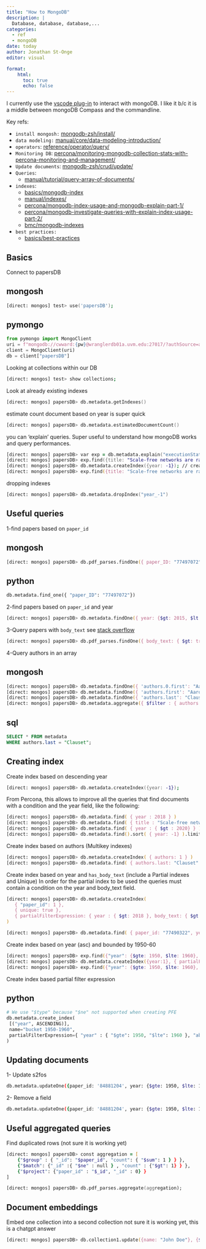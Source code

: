 ```yaml
---
title: "How to MongoDB"
description: |
  Database, database, database,...
categories:
  - ref
  - mongoDB
date: today
author: Jonathan St-Onge
editor: visual

format: 
    html:
      toc: true
      echo: false
---
```


I currently use the [vscode plug-in](https://code.visualstudio.com/docs/azure/mongodb) to interact with mongoDB. I like it b/c it is a middle between mongoDB Compass and the commandline.

Key refs:

 - `install mongosh:` [mongodb-zsh/install/](https://www.mongodb.com/docs/mongodb-zsh/install/)
 - `data modeling:` [manual/core/data-modeling-introduction/](https://www.mongodb.com/docs/manual/core/data-modeling-introduction/)
 - `operators`: [reference/operator/query/](https://www.mongodb.com/docs/manual/reference/operator/query/)
 - `Monitoring DB`: [percona/monitoring-mongodb-collection-stats-with-percona-monitoring-and-management/](https://www.percona.com/blog/monitoring-mongodb-collection-stats-with-percona-monitoring-and-management/)
 - `Update documents`: [mongodb-zsh/crud/update/](https://www.mongodb.com/docs/mongodb-zsh/crud/update/)
 - `Queries`:
    - [manual/tutorial/query-array-of-documents/](https://www.mongodb.com/docs/manual/tutorial/query-array-of-documents/)
 - `indexes`: 
    - [basics/mongodb-index](https://www.mongodb.com/basics/mongodb-index)
    - [manual/indexes/](https://www.mongodb.com/docs/manual/indexes/)
    - [percona/mongodb-index-usage-and-mongodb-explain-part-1/](https://www.percona.com/blog/2018/09/04/mongodb-index-usage-and-mongodb-explain-part-1/)
    - [percona/mongodb-investigate-queries-with-explain-index-usage-part-2/](https://www.percona.com/blog/2018/09/06/mongodb-investigate-queries-with-explain-index-usage-part-2/)
    - [bmc/mongodb-indexes](https://www.bmc.com/blogs/mongodb-indexes/)
 - `best practices:`
    - [basics/best-practices](https://www.mongodb.com/basics/best-practices)


## Basics

Connect to papersDB

::: {.panel-tabset}
## mongosh

```zsh
[direct: mongos] test> use('papersDB');
```

## pymongo

```python
from pymongo import MongoClient
uri = f"mongodb://cwward:{pw}@wranglerdb01a.uvm.edu:27017/?authSource=admin&readPreference=primary&appname=MongoDB%20Compass&directConnection=true&ssl=false"
client = MongoClient(uri)
db = client["papersDB"]
```
:::

Looking at collections within our DB
```zsh
[direct: mongos] test> show collections;
```

Look at already existing indexes
```zsh
[direct: mongos] papersDB> db.metadata.getIndexes()
```

estimate count document based on year is super quick
```zsh
[direct: mongos] papersDB> db.metadata.estimatedDocumentCount()
```

you can 'explain' queries. Super useful to understand how mongoDB works and query performances.

```zsh
[direct: mongos] papersDB> var exp = db.metadata.explain("executionStats")
[direct: mongos] papersDB> exp.find({title: "Scale-free networks are rare"}) // executionTimeMillis: 14827; totalDocsExamined: 19,786,006
[direct: mongos] papersDB> db.metadata.createIndex({year: -1}); // create index based on age
[direct: mongos] papersDB> exp.find({title: "Scale-free networks are rare", year: 2018}).limit(1) // executionTimeMillis: 3851; totalKeysExamined: 786,497
```

dropping indexes

```zsh
[direct: mongos] papersDB> db.metadata.dropIndex("year_-1")
```

## Useful queries


1-find papers based on `paper_id`

::: {.panel-tabset}
## mongosh

```zsh
[direct: mongos] papersDB> db.pdf_parses.findOne({ paper_ID: "77497072"});
```

## python

```python
db.metadata.find_one({ "paper_ID": "77497072"})
```

:::

2-find papers based on `paper_id` and year
```zsh
[direct: mongos] papersDB> db.metadata.findOne({ year: {$gt: 2015, $lt: 2022}, paper_id: "f1b4361a1978e93018c5fdfe4856250152676ffb" })
```

3-Query papers with `body_text`
see [stack overflow](https://stackoverflow.com/questions/14789684/find-mongodb-records-where-array-field-is-not-empty)

```zsh
[direct: mongos] papersDB> db.pdf_parses.findOne({ body_text: { $gt: true, $type: 'array', $ne: [] }})
```


4-Query authors in an array

::: {.panel-tabset}

## mongosh
```zsh
[direct: mongos] papersDB> db.metadata.findOne({ 'authors.0.first': "Aaron" })
[direct: mongos] papersDB> db.metadata.findOne({ 'authors.first': "Aaron" })
[direct: mongos] papersDB> db.metadata.findOne({ 'authors.last': "Clauset" })
[direct: mongos] papersDB> db.metadata.aggregate({ $filter : { authors.last : { $eq : "Clauset" } } });
```
## sql

```sql
SELECT * FROM metadata
WHERE authors.last = "Clauset";
```
:::


## Creating index 


Create index based on descending year
```zsh
[direct: mongos] papersDB> db.metadata.createIndex({year: -1});
```
From Percona, this allows to improve all the queries that find documents with a condition and the year field, like the following:
```zsh
[direct: mongos] papersDB> db.metadata.find( { year : 2018 } ) 
[direct: mongos] papersDB> db.metadata.find( { title : "Scale-free networks are rare", year : 2018 } )
[direct: mongos] papersDB> db.metadata.find( { year : { $gt : 2020} } )
[direct: mongos] papersDB> db.metadata.find().sort( { year: -1} ).limit(10)
```

Create index based on authors (Multikey indexes)

```zsh
[direct: mongos] papersDB> db.metadata.createIndex( { authors: 1 } )
[direct: mongos] papersDB> db.metadata.find( { authors.last: "Clauset" } )
```

Create index based on year and `has_body_text` (include a Partial indexes and Unique)
In order for the partial index to be used the queries must contain a condition on the year and body_text field.

```zsh
[direct: mongos] papersDB> db.metadata.createIndex(
   { "paper_id": 1 },
   { unique: true },
   { partialFilterExpression: { year : { $gt: 2018 }, body_text: { $gt: true, $type: 'array', $ne: [] } } }
)

[direct: mongos] papersDB> db.metadata.find( { paper_id: "77490322", year: { $gt: 2018}, body_text: { $gt: true, $type: 'array', $ne: []} } )
```

Create index based on year (asc) and bounded by 1950-60

```zsh
[direct: mongos] papersDB> exp.find({"year": {$gte: 1950, $lte: 1960}, "paper_id": "77490322"}).limit(1) // executionTimeMillis: 360429; totalKeysExamined: 2024098
[direct: mongos] papersDB> db.metadata.createIndex({year:1}, { partialFilterExpression: { year : { $gte: 1950, $lte: 1960 } } });
[direct: mongos] papersDB> exp.find({"year": {$gte: 1950, $lte: 1960}, "paper_id": "77490322"}).limit(1) // executionTimeMillis: 68676; totalKeysExamined: 406162
```

Create index based partial filter expression

::: {.panel-tabset}
## python

```python
# We use "$type" because "$ne" not supported when creating PFE
db.metadata.create_index(
 [("year", ASCENDING)], 
 name="bucket 1950-1960", 
 partialFilterExpression={ "year" : { "$gte": 1950, "$lte": 1960 }, "abstract": {"$type": "string"} }
)
```
:::

## Updating documents

1- Update s2fos 
```zsh
db.metadata.updateOne({paper_id: '84881204', year: {$gte: 1950, $lte: 1960}}, {'$set': {'s2fos_field_of_study': ['Medicine']}}})
```

2- Remove a field
```zsh
db.metadata.updateOne({paper_id: '84881204', year: {$gte: 1950, $lte: 1960}}, {$unset: {s2fos: ""}})
```


## Useful aggregated queries


Find duplicated rows (not sure it is working yet)

```zsh
[direct: mongos] papersDB> const aggregation = [
    {"$group" : { "_id": "$paper_id", "count": { "$sum": 1 } } },
    {"$match": {"_id" :{ "$ne" : null } , "count" : {"$gt": 1} } }, 
    {"$project": {"paper_id" : "$_id", "_id" : 0} }
]

[direct: mongos] papersDB> db.pdf_parses.aggregate(aggregation);
```

## Document embeddings


Embed one collection into a second collection 
not sure it is working yet, this is a chatgpt answer

```zsh
[direct: mongos] papersDB> db.collection1.update({name: "John Doe"}, {$set: {address: db.collection2.findOne({address: "123 Main St"})}})
```


